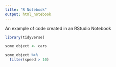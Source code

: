 ```yaml
---
title: "R Notebook"
output: html_notebook
---
```




An example of code created in an RStudio Notebook

```r
library(tidyverse)
```


```r
some_object <- cars
```

```r

some_object %>% 
  filter(speed > 10)

```

